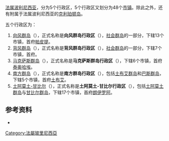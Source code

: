 {{法屬波利尼西亞政治}}
[[法属波利尼西亚|法属波利尼西亚]]，分为5个行政区，5个行政区又划分为48个[[市镇_(法国)|市镇]]。除此之外，还有附属于法属波利尼西亚的[[克利珀顿岛|克利珀顿岛]]。

五个行政区为：

# [[向风群岛_(社会群岛)|向风群岛]]（{{lang-fr|Îles du Vent}}），正式名称是'''向风群岛行政区'''（{{lang|fr|la subdivision administrative des Îles du Vent}}），[[社会群岛|社会群岛]]的一部分，下辖13个市镇，首府[[帕皮提|帕皮提]]。
# [[背风群岛_(社会群岛)|背风群岛]]（{{lang-fr|Îles Sous-le-Vent}}），正式名称是'''背风群岛行政区'''（{{lang|fr|la subdivision administrative des Îles Sous-le-Vent}}），[[社会群岛|社会群岛]]的一部分，下辖7个市镇，首府{{link-fr|烏圖羅阿|Uturoa}}。
# [[马克萨斯群岛|马克萨斯群岛]]（{{lang-fr|Îles Marquises}}），正式名称是'''马克萨斯群岛行政区'''（{{lang|fr|la subdivision administrative des (Îles) Marquises}}），下辖6个市镇，首府[[泰奥哈埃|泰奥哈埃]]。
# [[南方群岛|南方群岛]]（{{lang-fr|Îles Australes}}），正式名称是'''南方群岛行政区'''（{{lang|fr|la subdivision administrative des (Îles) Australes}}），包括[[土布艾群岛|土布艾群岛]]和[[巴斯群岛|巴斯群岛]]，下辖5个市镇，首府[[土布艾|土布艾]]。
# [[土阿莫土-甘比尔|土阿莫土-甘比尔]]（{{lang-fr|Îles Tuamotu-Gambier}}），正式名称是'''土阿莫土-甘比尔行政区'''（{{lang|fr|la subdivision administrative des (Îles) Tuamotu-Gambier}}），包括[[土阿莫土群岛|土阿莫土群岛]]与[[甘比尔群岛|甘比尔群岛]]，下辖17个市镇，首府[[朗伊罗阿|朗伊罗阿]]。

==参考资料==
*{{Cite book | author = 范毅、周敏主编 | title = 世界标准地名地图集 | location = 北京 | publisher = 中国地图出版社 | date = 2014年7月 | ISBN = 9787503175848 | language = zh }}

{{大洋洲題目|行政区划}}

[[Category:法屬玻里尼西亞|Category:法屬玻里尼西亞]]